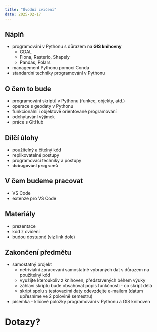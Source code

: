 ```yaml
---
title: "Úvodní cvičení"
date: 2025-02-17
---
```


## Náplň

- programování v [Pythonu]{.software} s důrazem na **GIS knihovny**
  - GDAL
  - Fiona, Rasterio, Shapely
  - Pandas, Polars  
- management Pythonu pomocí [Conda]{.software}
- standardní techniky programování v Pythonu

## O čem to bude

- programování skriptů v Pythonu (funkce, objekty, atd.)
- operace s geodaty v Pythonu
- funkcionální i objektově orientované programování
- odchytávání výjimek
- práce s GitHub
  
## Dílčí úlohy

- použitelný a čitelný kód 
- replikovatelné postupy
- programovací techniky a postupy
- debugování programů

## V čem budeme pracovat

- [VS Code]{.software}
- extenze pro [VS Code]{.software}

## Materiály

- prezentace
- kód z cvičení
- budou dostupné (viz link dole)

## Zakončení předmětu

- samostatný projekt
  - netriviální zpracování samostatně vybraných dat s důrazem na použitelný kód 
  -  využijte kteroukoliv z knihoven, představených během výuky
  -  záhlaví skriptu bude obsahovat popis funkčnosti - co skript dělá
  -  skript spolu s testovacími daty odevzdejte e-mailem (datum upřesníme ve 2 polovině semestru)
- písemka - klíčové položky programování v Pythonu a GIS knihoven
 
# Dotazy? {.center}